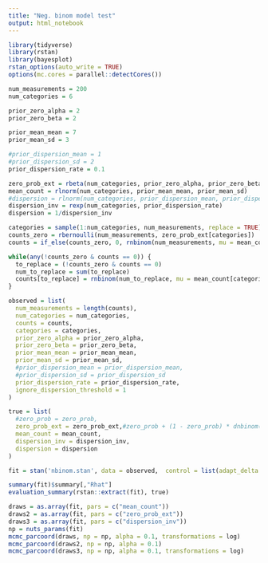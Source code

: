 ```yaml
---
title: "Neg. binom model test"
output: html_notebook
---
```



```r
library(tidyverse)
library(rstan)
library(bayesplot)
rstan_options(auto_write = TRUE)
options(mc.cores = parallel::detectCores())
```

```r
num_measurements = 200
num_categories = 6

prior_zero_alpha = 2
prior_zero_beta = 2

prior_mean_mean = 7
prior_mean_sd = 3

#prior_dispersion_mean = 1
#prior_dispersion_sd = 2
prior_dispersion_rate = 0.1

zero_prob_ext = rbeta(num_categories, prior_zero_alpha, prior_zero_beta)
mean_count = rlnorm(num_categories, prior_mean_mean, prior_mean_sd)
#dispersion = rlnorm(num_categories, prior_dispersion_mean, prior_dispersion_sd)
dispersion_inv = rexp(num_categories, prior_dispersion_rate)
dispersion = 1/dispersion_inv

categories = sample(1:num_categories, num_measurements, replace = TRUE)
counts_zero = rbernoulli(num_measurements, zero_prob_ext[categories])
counts = if_else(counts_zero, 0, rnbinom(num_measurements, mu = mean_count[categories], size = dispersion[categories]))

while(any(!counts_zero & counts == 0)) {
  to_replace = (!counts_zero & counts == 0)
  num_to_replace = sum(to_replace)
  counts[to_replace] = rnbinom(num_to_replace, mu = mean_count[categories[to_replace]], size = dispersion[categories[to_replace]])
}

observed = list(
  num_measurements = length(counts),
  num_categories = num_categories,
  counts = counts,
  categories = categories,
  prior_zero_alpha = prior_zero_alpha,
  prior_zero_beta = prior_zero_beta,
  prior_mean_mean = prior_mean_mean,
  prior_mean_sd = prior_mean_sd,
  #prior_dispersion_mean = prior_dispersion_mean,
  #prior_dispersion_sd = prior_dispersion_sd
  prior_dispersion_rate = prior_dispersion_rate,
  ignore_dispersion_threshold = 1
)

true = list(
  #zero_prob = zero_prob,
  zero_prob_ext = zero_prob_ext,#zero_prob + (1 - zero_prob) * dnbinom(0, mu = mean_count, size = dispersion),
  mean_count = mean_count,
  dispersion_inv = dispersion_inv,
  dispersion = dispersion
)

fit = stan('nbinom.stan', data = observed,  control = list(adapt_delta = 0.8))

summary(fit)$summary[,"Rhat"]
evaluation_summary(rstan::extract(fit), true)
```
```r
draws = as.array(fit, pars = c("mean_count"))
draws2 = as.array(fit, pars = c("zero_prob_ext"))
draws3 = as.array(fit, pars = c("dispersion_inv"))
np = nuts_params(fit)
mcmc_parcoord(draws, np = np, alpha = 0.1, transformations = log)
mcmc_parcoord(draws2, np = np, alpha = 0.1)
mcmc_parcoord(draws3, np = np, alpha = 0.1, transformations = log)

```

